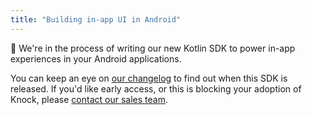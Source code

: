```yaml
---
title: "Building in-app UI in Android"
---
```


🚧 We're in the process of writing our new Kotlin SDK to power in-app experiences in your Android applications.

You can keep an eye on [our changelog](https://knock.app/changelog) to find out when this SDK is released. If you'd like early access, or this is blocking your adoption of Knock, please [contact our sales team](sales@knock.app).
